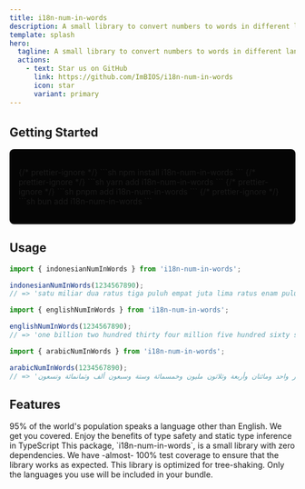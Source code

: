 ```yaml
---
title: i18n-num-in-words
description: A small library to convert numbers to words in different languages
template: splash
hero:
  tagline: A small library to convert numbers to words in different languages
  actions:
    - text: Star us on GitHub
      link: https://github.com/ImBIOS/i18n-num-in-words
      icon: star
      variant: primary
---
```



<section style="margin: 2rem 12rem;">
  <FallbackContentNotice />
</section>

## Getting Started

<section style="background: #050505; padding: 2rem 1rem; border-radius: 0.5rem;">
  <Tabs>
    {/* prettier-ignore */}
    <TabItem label="npm">
    ```sh
    npm install i18n-num-in-words
    ```
    </TabItem>
    {/* prettier-ignore */}
    <TabItem label="yarn">
    ```sh
    yarn add i18n-num-in-words
    ```
    </TabItem>
    {/* prettier-ignore */}
    <TabItem label="pnpm">
    ```sh
    pnpm add i18n-num-in-words
    ```
    </TabItem>
    {/* prettier-ignore */}
    <TabItem label="bun">
    ```sh
    bun add i18n-num-in-words
    ```
    </TabItem>
  </Tabs>
</section>

## Usage

```ts
import { indonesianNumInWords } from 'i18n-num-in-words';

indonesianNumInWords(1234567890);
// => 'satu miliar dua ratus tiga puluh empat juta lima ratus enam puluh tujuh ribu delapan ratus sembilan puluh'

import { englishNumInWords } from 'i18n-num-in-words';

englishNumInWords(1234567890);
// => 'one billion two hundred thirty four million five hundred sixty seven thousand eight hundred ninety'

import { arabicNumInWords } from 'i18n-num-in-words';

arabicNumInWords(1234567890);
// => 'مليار واحد ومائتان وأربعة وثلاثون مليون وخمسمائة وستة وسبعون ألف وثمانمائة وتسعون'
```

## Features

<CardGrid stagger>
  <Card title="Internationalized" icon="translate">
    95% of the world's population speaks a language other than English. We get
    you covered.
  </Card>
  <Card title="Fully type safe" icon="approve-check-circle">
    Enjoy the benefits of type safety and static type inference in TypeScript
  </Card>
  <Card title="Small bundle size" icon="puzzle">
    This package, `i18n-num-in-words`, is a small library with zero
    dependencies.
  </Card>
  <Card title="100% test coverage" icon="rocket">
    We have -almost- 100% test coverage to ensure that the library works as
    expected.
  </Card>
  <Card title="Optimized for tree-shaking" icon="random">
    This library is optimized for tree-shaking. Only the languages you use will
    be included in your bundle.
  </Card>
</CardGrid>
